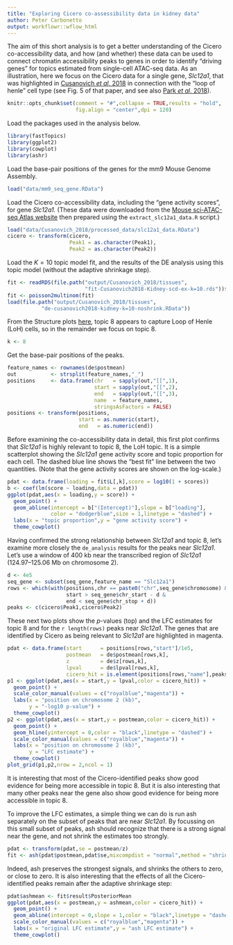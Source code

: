 ```yaml
---
title: "Exploring Cicero co-assessibility data in kidney data"
author: Peter Carbonetto
output: workflowr::wflow_html
---
```


The aim of this short analysis is to get a better understanding of the
Cicero co-accessibility data, and how (and whether) these data can be
used to connect chromatin accessibility peaks to genes in order to
identify "driving genes" for topics estimated from single-cell
ATAC-seq data. As an illustration, here we focus on the Cicero data
for a single gene, *Slc12a1*, that was highlighted in
[Cusanovich *et al*, 2018][cusanovich-2018-cell] in connection with
the "loop of henle" cell type (see Fig. 5 of that paper, and see also
[Park *et al*, 2018][park-2018-science]).

```r
knitr::opts_chunk$set(comment = "#",collapse = TRUE,results = "hold",
                      fig.align = "center",dpi = 120)
```

Load the packages used in the analysis below.

```r
library(fastTopics)
library(ggplot2)
library(cowplot)
library(ashr)
```

Load the base-pair positions of the genes for the mm9 Mouse Genome
Assembly.

```r
load("data/mm9_seq_gene.RData")
```

Load the Cicero co-accessibility data, including the "gene activity
scores", for gene *Slc12a1.* (These data were downloaded from the
[Mouse sci-ATAC-seq Atlas website][mouse-atlas] then prepared using
the `extract_slc12a1_data.R` script.)

```r
load("data/Cusanovich_2018/processed_data/slc12a1_data.RData")
cicero <- transform(cicero,
                    Peak1 = as.character(Peak1),
                    Peak2 = as.character(Peak2))
```

Load the $K = 10$ topic model fit, and the results of the DE analysis
using this topic model (without the adaptive shrinkage step).

```r
fit <- readRDS(file.path("output/Cusanovich_2018/tissues",
                         "fit-Cusanovich2018-Kidney-scd-ex-k=10.rds"))$fit
fit <- poisson2multinom(fit)
load(file.path("output/Cusanovich_2018/tissues",
	       "de-cusanovich2018-kidney-k=10-noshrink.RData"))
```

From the Structure plots [here](cusanovich2018_kidney_k10.html), topic
8 appears to capture Loop of Henle (LoH) cells, so in the remainder 
we focus on topic 8.

```r
k <- 8
```

Get the base-pair positions of the peaks.

```r
feature_names <- rownames(de$postmean)
out           <- strsplit(feature_names,"_")
positions     <- data.frame(chr   = sapply(out,"[[",1),
                            start = sapply(out,"[[",2),
                            end   = sapply(out,"[[",3),
                            name  = feature_names,
                            stringsAsFactors = FALSE)
positions <- transform(positions,
                       start = as.numeric(start),
                       end   = as.numeric(end))
```

Before examining the co-accessibility data in detail, this first plot
confirms that *Slc12a1* is highly relevant to topic 8, the LoH topic.
It is a simple scatterplot showing the *Slc12a1* gene activity score
and topic proportion for each cell. The dashed blue line shows the
"best fit" line between the two quantities. (Note that the gene
activity scores are shown on the log-scale.)

```r
pdat <- data.frame(loading = fit$L[,k],score = log10(1 + scores))
b <- coef(lm(score ~ loading,data = pdat))
ggplot(pdat,aes(x = loading,y = score)) +
  geom_point() +
  geom_abline(intercept = b["(Intercept)"],slope = b["loading"],
              color = "dodgerblue",size = 1,linetype = "dashed") +
  labs(x = "topic proportion",y = "gene activity score") +
  theme_cowplot()
```

Having confirmed the strong relationship between *Slc12a1* and topic
8, let's examine more closely the `de_analysis` results for the peaks
near *Slc12a1*. Let's use a window of 400 kb near the transcribed
region of *Slc12a1* (124.97--125.06 Mb on chromosome 2).

```r
d <- 4e5
seq_gene <- subset(seq_gene,feature_name == "Slc12a1")
rows <- which(with(positions,chr == paste0("chr",seq_gene$chromosome) &
                   start > seq_gene$chr_start - d &
                   end < seq_gene$chr_stop + d))
peaks <- c(cicero$Peak1,cicero$Peak2)
```

These next two plots show the *p*-values (top) and the LFC estimates
for topic 8 and for the `r length(rows)` peaks near *Slc12a1*. The
genes that are identified by Cicero as being relevant to *Slc12a1* are
highlighted in magenta.

```r
pdat <- data.frame(start      = positions[rows,"start"]/1e5,
                   postmean   = de$postmean[rows,k],
                   z          = de$z[rows,k],
                   lpval      = de$lpval[rows,k],
                   cicero_hit = is.element(positions[rows,"name"],peaks))
p1 <- ggplot(pdat,aes(x = start,y = lpval,color = cicero_hit)) +
  geom_point() +
  scale_color_manual(values = c("royalblue","magenta")) +
  labs(x = "position on chromosome 2 (kb)",
       y = "-log10 p-value") +
  theme_cowplot()
p2 <- ggplot(pdat,aes(x = start,y = postmean,color = cicero_hit)) +
  geom_point() +
  geom_hline(yintercept = 0,color = "black",linetype = "dashed") +
  scale_color_manual(values = c("royalblue","magenta")) +
  labs(x = "position on chromosome 2 (kb)",
       y = "LFC estimate") +
  theme_cowplot()
plot_grid(p1,p2,nrow = 2,ncol = 1)
```

It is interesting that most of the Cicero-identified peaks show good
evidence for being more accessible in topic 8. But it is also
interesting that many other peaks near the gene also show good
evidence for being more accessible in topic 8.

To improve the LFC estimates, a simple thing we can do is run ash
separately on the subset of peaks that are near *Slc12a1*. By
focussing on this small subset of peaks, ash should recognize that
there is a strong signal near the gene, and not shrink the estimates
too strongly.

```r
pdat <- transform(pdat,se = postmean/z)
fit <- ash(pdat$postmean,pdat$se,mixcompdist = "normal",method = "shrink")
```

Indeed, ash preserves the strongest signals, and shrinks the others to
zero, or close to zero.  It is also interesting that the effects of
all the Cicero-identified peaks remain after the adaptive shrinkage
step:

```r
pdat$ashmean <- fit$result$PosteriorMean
ggplot(pdat,aes(x = postmean,y = ashmean,color = cicero_hit)) +
  geom_point() +
  geom_abline(intercept = 0,slope = 1,color = "black",linetype = "dashed") +
  scale_color_manual(values = c("royalblue","magenta")) +
  labs(x = "original LFC estimate",y = "ash LFC estimate") +
  theme_cowplot()
```

[mouse-atlas]: https://atlas.gs.washington.edu/mouse-atac/
[cusanovich-2018-cell]: https://doi.org/10.1016/j.cell.2018.06.052
[park-2018-science]: https://doi.org/10.1126/science.aar2131
